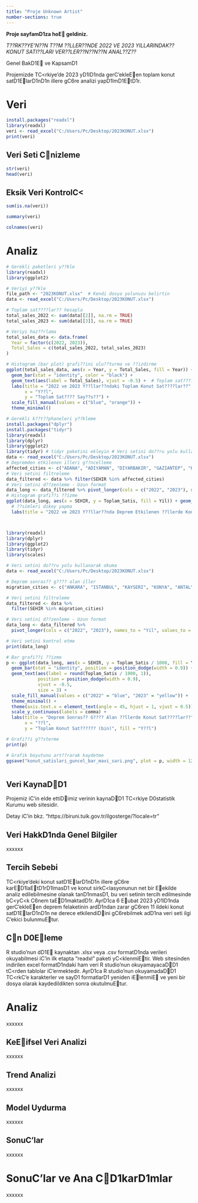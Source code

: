 ```yaml
---
title: "Proje Unknown Artist"
number-sections: true
---
```


**Proje sayfamD1za hoE geldiniz.**

*T??RK??YE'N??N T??M ??LLER??NDE 2022 VE 2023 YILLARINDAK?? KONUT SATI??LARI VER??LER??N??N??N ANAL??Z??*

Genel BakD1E ve KapsamD1

Projemizde TC\<rkiye'de 2023 yD1lD1nda gerC'ekleEen toplam konut satD1ElarD1nD1n illere gC6re analizi yapD1lmD1EtD1r.

# Veri

```r
install.packages("readxl")
library(readxl)
veri <- read_excel("C:/Users/Pc/Desktop/2023KONUT.xlsx")
print(veri)

```

## Veri Seti Cnizleme

```r
str(veri)
head(veri)

```

## Eksik Veri KontrolC\<

```r
sum(is.na(veri))

```

```r
summary(veri)

```

```r
colnames(veri)

```

# Analiz

```r
# Gerekli paketleri y??kle
library(readxl)
library(ggplot2)

# Veriyi y??kle
file_path <- "2023KONUT.xlsx"  # Kendi dosya yolunuzu belirtin
data <- read_excel("C:/Users/Pc/Desktop/2023KONUT.xlsx")

# Toplam sat????lar?? hesapla
total_sales_2022 <- sum(data[[2]], na.rm = TRUE)
total_sales_2023 <- sum(data[[3]], na.rm = TRUE)

# Veriyi haz??rlama
total_sales_data <- data.frame(
  Year = factor(c(2022, 2023)),
  Total_Sales = c(total_sales_2022, total_sales_2023)
)

# Histogram (bar plot) grafi??ini olu??turma ve ??izdirme
ggplot(total_sales_data, aes(x = Year, y = Total_Sales, fill = Year)) +
  geom_bar(stat = "identity", color = "black") +
  geom_text(aes(label = Total_Sales), vjust = -0.5) +  # Toplam sat???? say??lar??n?? ekleme
  labs(title = "2022 ve 2023 Y??llar??ndaki Toplam Konut Sat????lar??",
       x = "Y??l",
       y = "Toplam Sat???? Say??s??") +
  scale_fill_manual(values = c("blue", "orange")) +
  theme_minimal()
```

```r
# Gerekli k??t??phaneleri y??kleme 
install.packages("dplyr")
install.packages("tidyr")
library(readxl) 
library(dplyr) 
library(ggplot2) 
library(tidyr) # tidyr paketini ekleyin # Veri setini do??ru yolu kullanarak okuma 
data <- read_excel("C:/Users/Pc/Desktop/2023KONUT.xlsx") 
# Depremden etkilenen illeri g??ncelleme 
affected_cities <- c("ADANA", "ADIYAMAN", "DIYARBAKIR", "GAZIANTEP", "HATAY", "KILIS", "MALATYA", "OSMANIYE", "SANLIURFA", "KAHRAMANMARAS", "ELAZIG") 
# Veri setini filtreleme 
data_filtered <- data %>% filter(SEHIR %in% affected_cities) 
# Veri setini d??zenleme - Uzun format 
data_long <- data_filtered %>% pivot_longer(cols = c("2022", "2023"), names_to = "Yil", values_to = "Toplam_Satis") 
# Histogram grafi??i ??izme 
ggplot(data_long, aes(x = SEHIR, y = Toplam_Satis, fill = Yil)) + geom_bar(stat = "identity", position = "dodge") + theme_minimal() + theme(axis.text.x = element_text(angle = 90, hjust = 1, vjust = 0.5)) + 
  # ??simleri dikey yapma 
  labs(title = "2022 ve 2023 Y??llar??nda Deprem Etkilenen ??llerde Konut Sat????lar??", x = "??l", y = "Toplam Konut Sat??????", fill = "Y??l")




```

```r
library(readxl)
library(dplyr)
library(ggplot2)
library(tidyr)
library(scales)

# Veri setini do??ru yolu kullanarak okuma
data <- read_excel("C:/Users/Pc/Desktop/2023KONUT.xlsx")

# Deprem sonras?? g???? alan iller
migration_cities <- c("ANKARA", "ISTANBUL", "KAYSERI", "KONYA", "ANTALYA", "SAMSUN", "MUGLA")

# Veri setini filtreleme
data_filtered <- data %>%
  filter(SEHIR %in% migration_cities)

# Veri setini d??zenleme - Uzun format
data_long <- data_filtered %>%
  pivot_longer(cols = c("2022", "2023"), names_to = "Yil", values_to = "Toplam_Satis")

# Veri setini kontrol etme
print(data_long)

# Bar grafi??i ??izme
p <- ggplot(data_long, aes(x = SEHIR, y = Toplam_Satis / 1000, fill = Yil)) +
  geom_bar(stat = "identity", position = position_dodge(width = 0.9)) +
  geom_text(aes(label = round(Toplam_Satis / 1000, 1)), 
            position = position_dodge(width = 0.9), 
            vjust = -0.5, 
            size = 3) +
  scale_fill_manual(values = c("2022" = "blue", "2023" = "yellow")) +  # Renkleri mavi ve sar?? olarak de??i??tir
  theme_minimal() +
  theme(axis.text.x = element_text(angle = 45, hjust = 1, vjust = 0.5)) +
  scale_y_continuous(labels = comma) +
  labs(title = "Deprem Sonras?? G???? Alan ??llerde Konut Sat????lar??",
       x = "??l",
       y = "Toplam Konut Sat?????? (bin)", fill = "Y??l")

# Grafi??i g??sterme
print(p)

# Grafik boyutunu art??rarak kaydetme
ggsave("konut_satislari_guncel_bar_mavi_sari.png", plot = p, width = 12, height = 8, units = "in")



```

## Veri KaynaDD1

Projemiz iC'in elde ettiDimiz verinin kaynaDD1 TC\<rkiye D0statistik Kurumu web sitesidir.

Detay iC'in bkz. "https://biruni.tuik.gov.tr/ilgosterge/?locale=tr"

## Veri HakkD1nda Genel Bilgiler

xxxxxx

## Tercih Sebebi

TC\<rkiye'deki konut satD1ElarD1nD1n illere gC6re karED1laEtD1rD1lmasD1 ve konut sirkC\<lasyonunun net bir Eekilde analiz edilebilmesine olanak tanD1nmasD1, bu veri setinin tercih edilmesinde bC\<yC\<k C6nem taED1maktadD1r. AyrD1ca 6 Eubat 2023 yD1lD1nda gerC'ekleEen deprem felaketinin ardD1ndan zarar gC6ren 11 ildeki konut satD1ElarD1nD1n ne derece etkilendiDini gC6rebilmek adD1na veri seti ilgi C'ekici bulunmuEtur.

## Cn D0Eleme

R studio'nun dD1E kaynaktan .xlsx veya .csv formatD1nda verileri okuyabilmesi iC'in ilk etapta "readxl" paketi yC\<klenmiEtir. Web sitesinden indirilen excel formatD1ndaki ham veri R studio'nun okuyamayacaDD1 tC\<rden tablolar iC'ermektedir. AyrD1ca R studio'nun okuyamadaDD1 TC\<rkC'e karakterler ve sayD1 formatlarD1 yeniden iElenmiE ve yeni bir dosya olarak kaydedildikten sonra okutulmuEtur.

# Analiz

xxxxxx

## KeEifsel Veri Analizi

xxxxxx

## Trend Analizi

xxxxxx

## Model Uydurma

xxxxxx

## SonuC'lar

xxxxxx

# SonuC'lar ve Ana CD1karD1mlar

xxxxxx
